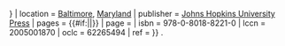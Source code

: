 {{Cite book
| author          = Grubb, P.
| author-link     = 彼得·格拉布 (动物学家)<!-- Peter Grubb (zoologist) -->
| year            = 2005
| chapter         = {{{heading|Order Perissodactyla}}}
| chapter-url     = http://www.departments.bucknell.edu/biology/resources/msw3/browse.asp?id={{{id|14100001}}}
| editor1         = Wilson, D.E.
| editor1-link    = 唐·埃利斯·威尔逊
| editor2         = Reeder, D.M.
| last-author-amp = yes
| title           = ''Mammal Species of the World: A Taxonomic and Geographic Reference''
| edition         = (3rd ed.)
| url             = http://www.google.com/books?id=JgAMbNSt8ikC&pg=PA{{{page|{{{pages|629}}} }}}
| location        = [[巴爾的摩|Baltimore]], [[马里兰州|Maryland]]
| publisher       = [[約翰斯·霍普金斯大學出版社|Johns Hopkins University Press]]
| pages           = {{#if:{{{page|}}}||{{{pages|629–636}}}}}
| page            = {{{page|}}}
| isbn            = 978-0-8018-8221-0
| lccn            = 2005001870
| oclc            = 62265494
| ref             = {{{ref|}}}
}} {{NLC|001238428|09}}.<noinclude>
{{Documentation}}
</noinclude>